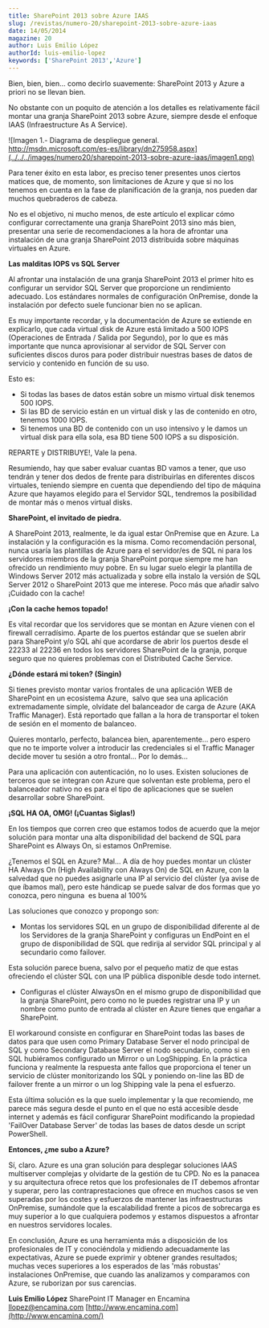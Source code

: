 ```yaml
---
title: SharePoint 2013 sobre Azure IAAS
slug: /revistas/numero-20/sharepoint-2013-sobre-azure-iaas
date: 14/05/2014
magazine: 20
author: Luis Emilio López
authorId: luis-emilio-lopez
keywords: ['SharePoint 2013','Azure']
---
```






​Bien, bien, bien… como decirlo suavemente: SharePoint 2013 y Azure a priori no se llevan bien.

No obstante con un poquito de atención a los detalles es relativamente fácil montar una granja SharePoint 2013 sobre Azure, siempre desde el enfoque IAAS (Infraestructure As A Service).

![Imagen 1.- Diagrama de despliegue general. http://msdn.microsoft.com/es-es/library/dn275958.aspx](../../../images/numero20/sharepoint-2013-sobre-azure-iaas/imagen1.png)

Para tener éxito en esta labor, es preciso tener presentes unos ciertos matices que, de momento, son limitaciones de Azure y que si no los tenemos en cuenta en la fase de planificación de la granja, nos pueden dar muchos quebraderos de cabeza.

No es el objetivo, ni mucho menos, de este artículo el explicar cómo configurar correctamente una granja SharePoint 2013 sino más bien, presentar una serie de recomendaciones a la hora de afrontar una instalación de una granja SharePoint 2013 distribuida sobre máquinas virtuales en Azure.

**Las malditas IOPS vs SQL Server**

Al afrontar una instalación de una granja SharePoint 2013 el primer hito es configurar un servidor SQL Server que proporcione un rendimiento adecuado. Los estándares normales de configuración OnPremise, donde la instalación por defecto suele funcionar bien no se aplican.

Es muy importante recordar, y la documentación de Azure se extiende en explicarlo, que cada virtual disk de Azure está limitado a 500 IOPS (Operaciones de Entrada / Salida por Segundo), por lo que es más importante que nunca aprovisionar al servidor de SQL Server con suficientes discos duros para poder distribuir nuestras bases de datos de servicio y contenido en función de su uso.

Esto es:

- Si todas las bases de datos están sobre un mismo virtual disk tenemos 500 IOPS.
- Si las BD de servicio están en un virtual disk y las de contenido en otro, tenemos 1000 IOPS.
- Si tenemos una BD de contenido con un uso intensivo y le damos un virtual disk para ella sola, esa BD tiene 500 IOPS a su disposición.


REPARTE y DISTRIBUYE!, Vale la pena.

Resumiendo, hay que saber evaluar cuantas BD vamos a tener, que uso tendrán y tener dos dedos de frente para distribuirlas en diferentes discos virtuales, teniendo siempre en cuenta que dependiendo del tipo de máquina Azure que hayamos elegido para el Servidor SQL, tendremos la posibilidad de montar más o menos virtual disks.

**SharePoint, el invitado de piedra.**

A SharePoint 2013, realmente, le da igual estar OnPremise que en Azure. La instalación y la configuración es la misma. Como recomendación personal, nunca usaría las plantillas de Azure para el servidor/es de SQL ni para los servidores miembros de la granja SharePoint porque siempre me han ofrecido un rendimiento muy pobre. En su lugar suelo elegir la plantilla de Windows Server 2012 más actualizada y sobre ella instalo la versión de SQL Server 2012 o SharePoint 2013 que me interese. Poco más que añadir salvo ¡Cuidado con la cache!

**¡Con la cache hemos topado!**

Es vital recordar que los servidores que se montan en Azure vienen con el firewall cerradísimo. Aparte de los puertos estándar que se suelen abrir para SharePoint y/o SQL ahí que acordarse de abrir los puertos desde el 22233 al 22236 en todos los servidores SharePoint de la granja, porque seguro que no quieres problemas con el Distributed Cache Service.

**¿Dónde estará mi token? (Singin)**

Si tienes previsto montar varios frontales de una aplicación WEB de SharePoint en un ecosistema Azure,  salvo que sea una aplicación extremadamente simple, olvídate del balanceador de carga de Azure (AKA Traffic Manager). Está reportado que fallan a la hora de transportar el token de sesión en el momento de balanceo.

Quieres montarlo, perfecto, balancea bien, aparentemente… pero espero que no te importe volver a introducir las credenciales si el Traffic Manager decide mover tu sesión a otro frontal… Por lo demás…

Para una aplicación con autenticación, no lo uses. Existen soluciones de terceros que se integran con Azure que solventan este problema, pero el balanceador nativo no es para el tipo de aplicaciones que se suelen desarrollar sobre SharePoint.

**¡SQL HA OA, OMG! (¡Cuantas Siglas!)**

En los tiempos que corren creo que estamos todos de acuerdo que la mejor solución para montar una alta disponibilidad del backend de SQL para SharePoint es Always On, si estamos OnPremise.

¿Tenemos el SQL en Azure? Mal… A día de hoy puedes montar un clúster HA Always On (High Availability con Always On) de SQL en Azure, con la salvedad que no puedes asignarle una IP al servicio del clúster (ya avise de que íbamos mal), pero este hándicap se puede salvar de dos formas que yo conozca, pero ninguna  es buena al 100%

Las soluciones que conozco y propongo son:

- Montas los servidores SQL en un grupo de disponibilidad diferente al de los Servidores de la granja SharePoint y configuras un EndPoint en el grupo de disponibilidad de SQL que redirija al servidor SQL principal y al secundario como failover.


Esta solución parece buena, salvo por el pequeño matiz de que estas ofreciendo el clúster SQL con una IP pública disponible desde todo internet.

- Configuras el clúster AlwaysOn en el mismo grupo de disponibilidad que la granja SharePoint, pero como no le puedes registrar una IP y un nombre como punto de entrada al clúster en Azure tienes que engañar a SharePoint.


El workaround consiste en configurar en SharePoint todas las bases de datos para que usen como Primary Database Server el nodo principal de SQL y como Secondary Database Server el nodo secundario, como si en SQL hubiéramos configurado un Mirror o un LogShipping. En la práctica funciona y realmente la respuesta ante fallos que proporciona el tener un servicio de clúster monitorizando los SQL y poniendo on-line las BD de failover frente a un mirror o un log Shipping vale la pena el esfuerzo.

Esta última solución es la que suelo implementar y la que recomiendo, me parece más segura desde el punto en el que no está accesible desde internet y además es fácil configurar SharePoint modificando la propiedad 'FailOver Database Server' de todas las bases de datos desde un script PowerShell.

**Entonces, ¿me subo a Azure?**

Sí, claro. Azure es una gran solución para desplegar soluciones IAAS multiserver complejas y olvidarte de la gestión de tu CPD. No es la panacea y su arquitectura ofrece retos que los profesionales de IT debemos afrontar y superar, pero las contraprestaciones que ofrece en muchos casos se ven superadas por los costes y esfuerzos de mantener las infraestructuras OnPremise, sumándole que la escalabilidad frente a picos de sobrecarga es muy superior a lo que cualquiera podemos y estamos dispuestos a afrontar en nuestros servidores locales.

En conclusión, Azure es una herramienta más a disposición de los profesionales de IT y conociéndola y midiendo adecuadamente las expectativas, Azure se puede exprimir y obtener grandes resultados; muchas veces superiores a los esperados de las 'más robustas' instalaciones OnPremise, que cuando las analizamos y comparamos con Azure, se ruborizan por sus carencias.



**Luis Emilio López**
 SharePoint IT Manager en Encamina
 [llopez@encamina.com](mailto:llopez@encamina.com) 
[http://www.encamina.com](http://www.encamina.com/)

 
 

